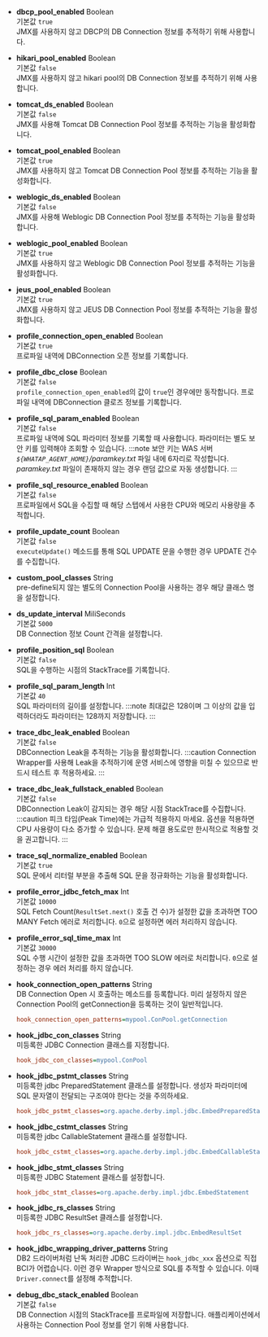 * **dbcp_pool_enabled** <span class='type'>Boolean</span><br/>
기본값 `true`<br/>
JMX를 사용하지 않고 DBCP의 DB Connection 정보를 추적하기 위해 사용합니다.

* **hikari_pool_enabled** <span class='type'>Boolean</span><br/>
기본값 `false`<br/>
JMX를 사용하지 않고 hikari pool의 DB Connection 정보를 추적하기 위해 사용합니다.

* **tomcat_ds_enabled** <span class='type'>Boolean</span><br/>
기본값 `false`<br/>
JMX를 사용해 Tomcat DB Connection Pool 정보를 추적하는 기능을 활성화합니다.

* **tomcat_pool_enabled** <span class='type'>Boolean</span><br/>
기본값 `true`<br/>
JMX를 사용하지 않고 Tomcat DB Connection Pool 정보를 추적하는 기능을 활성화합니다.

* **weblogic_ds_enabled** <span class='type'>Boolean</span><br/>
기본값 `false`<br/>
JMX를 사용해 Weblogic DB Connection Pool 정보를 추적하는 기능을 활성화합니다.

* **weblogic_pool_enabled** <span class='type'>Boolean</span><br/>
기본값 `true`<br/>
JMX를 사용하지 않고 Weblogic DB Connection Pool 정보를 추적하는 기능을 활성화합니다.

* **jeus_pool_enabled** <span class='type'>Boolean</span><br/>
기본값 `true`<br/>
JMX를 사용하지 않고 JEUS DB Connection Pool 정보를 추적하는 기능을 활성화합니다.

* **profile_connection_open_enabled** <span class='type'>Boolean</span><br/>
기본값 `true`<br/>
프로파일 내역에 DBConnection 오픈 정보를 기록합니다.

* **profile_dbc_close** <span class='type'>Boolean</span><br/>
기본값 `false`<br/>
`profile_connection_open_enabled`의 값이 `true`인 경우에만 동작합니다. 프로파일 내역에 DBConnection 클로즈 정보를 기록합니다.

* **profile_sql_param_enabled** <span class='type'>Boolean</span><br/>
기본값 `false`<br/>
프로파일 내역에 SQL 파라미터 정보를 기록할 때 사용합니다. 파라미터는 별도 보안 키를 입력해야 조회할 수 있습니다.
:::note
보안 키는 WAS 서버 *`${WHATAP_AGENT_HOME}`/paramkey.txt* 파일 내에 6자리로 작성합니다. *paramkey.txt* 파일이 존재하지 않는 경우 랜덤 값으로 자동 생성합니다.
:::

* **profile_sql_resource_enabled** <span class='type'>Boolean</span><br/>
기본값 `false`<br/>
프로파일에서 SQL을 수집할 때 해당 스텝에서 사용한 CPU와 메모리 사용량을 추적합니다.

* **profile_update_count** <span class='type'>Boolean</span><br/>
기본값 `false`<br/>
`executeUpdate()` 메소드를 통해 SQL UPDATE 문을 수행한 경우 UPDATE 건수를 수집합니다.

* **custom_pool_classes** <span class='type'>String</span><br/>
pre-define되지 않는 별도의 Connection Pool을 사용하는 경우 해당 클래스 명을 설정합니다.

* **ds_update_interval** <span class='type'>MiliSeconds</span><br/>
기본값 `5000`<br/>
DB Connection 정보 Count 간격을 설정합니다.

* **profile_position_sql** <span class='type'>Boolean</span><br/>
기본값 `false`<br/>
SQL을 수행하는 시점의 StackTrace를 기록합니다.

* **profile_sql_param_length** <span class='type'>Int</span><br/>
기본값 `40`<br/>
SQL 파라미터의 길이를 설정합니다.
:::note
최대값은 128이며 그 이상의 값을 입력하더라도 파라미터는 128까지 저장합니다.
:::

* **trace_dbc_leak_enabled** <span class='type'>Boolean</span><br/>
기본값 `false`<br/>
DBConnection Leak을 추적하는 기능을 활성화합니다.
:::caution
Connection Wrapper를 사용해 Leak을 추적하기에 운영 서비스에 영향을 미칠 수 있으므로 반드시 테스트 후 적용하세요.
:::

* **trace_dbc_leak_fullstack_enabled** <span class='type'>Boolean</span><br/>
기본값 `false`<br/>
DBConnection Leak이 감지되는 경우 해당 시점 StackTrace를 수집합니다.
:::caution
피크 타임(Peak Time)에는 가급적 적용하지 마세요. 옵션을 적용하면 CPU 사용량이 다소 증가할 수 있습니다. 문제 해결 용도로만 한시적으로 적용할 것을 권고합니다.
:::

* **trace_sql_normalize_enabled** <span class='type'>Boolean</span><br/>
기본값 `true`<br/>
SQL 문에서 리터럴 부분을 추출해 SQL 문을 정규화하는 기능을 활성화합니다.

* **profile_error_jdbc_fetch_max** <span class='type'>Int</span><br/>
기본값 `10000`<br/>
SQL Fetch Count(`ResultSet.next()` 호출 건 수)가 설정한 값을 초과하면 TOO MANY Fetch 에러로 처리합니다. `0`으로 설정하면 에러 처리하지 않습니다.

* **profile_error_sql_time_max** <span class='type'>Int</span><br/>
기본값 `30000`<br/>
SQL 수행 시간이 설정한 값을 초과하면 TOO SLOW 에러로 처리합니다. `0`으로 설정하는 경우 에러 처리를 하지 않습니다.

* **hook_connection_open_patterns** <span class='type'>String</span><br/>
    DB Connection Open 시 호출하는 메소드를 등록합니다. 미리 설정하지 않은 Connection Pool의 getConnection을 등록하는 것이 일반적입니다.

    ```ini title='예시'
    hook_connection_open_patterns=mypool.ConPool.getConnection
    ```

* **hook_jdbc_con_classes** <span class='type'>String</span><br/>
    미등록한 JDBC Connection 클래스를 지정합니다.

    ```ini title='예시'
    hook_jdbc_con_classes=mypool.ConPool
    ```

* **hook_jdbc_pstmt_classes** <span class='type'>String</span><br/>
    미등록한 jdbc PreparedStatement 클래스를 설정합니다. 생성자 파라미터에 SQL 문자열이 전달되는 구조여야 한다는 것을 주의하세요.

    ```ini title='예시'
    hook_jdbc_pstmt_classes=org.apache.derby.impl.jdbc.EmbedPreparedStatement
    ```

* **hook_jdbc_cstmt_classes** <span class='type'>String</span><br/>
    미등록한 jdbc CallableStatement 클래스를 설정합니다.

    ```ini title='예시'
    hook_jdbc_cstmt_classes=org.apache.derby.impl.jdbc.EmbedCallableStatement
    ```

* **hook_jdbc_stmt_classes** <span class='type'>String</span><br/>
    미등록한 JDBC Statement 클래스를 설정합니다.

    ```ini title='예시'
    hook_jdbc_stmt_classes=org.apache.derby.impl.jdbc.EmbedStatement
    ```

* **hook_jdbc_rs_classes** <span class='type'>String</span><br/>
    미등록한 JDBC ResultSet 클래스를 설정합니다.

    ```ini title='예시'
    hook_jdbc_rs_classes=org.apache.derby.impl.jdbc.EmbedResultSet
    ```

* **hook_jdbc_wrapping_driver_patterns** <span class='type'>String</span><br/>
DB2 드라이버처럼 난독 처리한 JDBC 드라이버는 `hook_jdbc_xxx` 옵션으로 직접 BCI가 어렵습니다. 이런 경우 Wrapper 방식으로 SQL를 추적할 수 있습니다. 이때 `Driver.connect`를 설정해 추적합니다.

* **debug_dbc_stack_enabled** <span class='type'>Boolean</span><br/>
기본값 `false`<br/>
DB Connection 시점의 StackTrace를 프로파일에 저장합니다. 애플리케이션에서 사용하는 Connection Pool 정보를 얻기 위해 사용합니다.